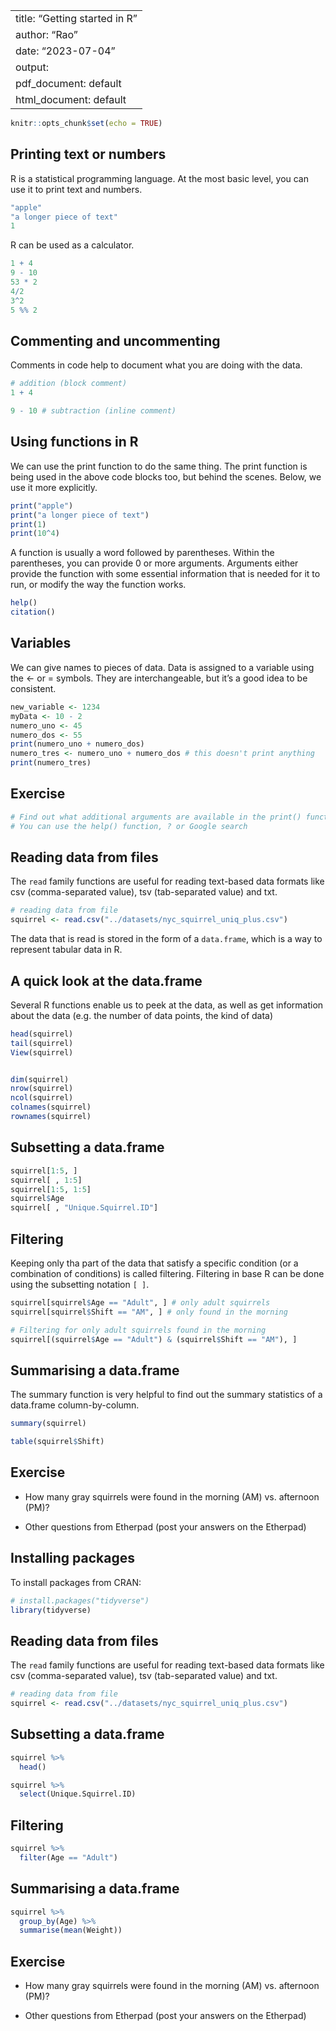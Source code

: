
---
title: "Getting started in R"
author: "Rao"
date: "2023-07-04"
output:
  pdf_document: default
  html_document: default
---

```r
knitr::opts_chunk$set(echo = TRUE)
```

## Printing text or numbers

R is a statistical programming language. At the most basic level, you can use it to print text and numbers.

```r
"apple"
"a longer piece of text"
1
```
R can be used as a calculator.
```r
1 + 4
9 - 10
53 * 2
4/2
3^2
5 %% 2
```
## Commenting and uncommenting
Comments in code help to document what you are doing with the data.
```r
# addition (block comment)
1 + 4

9 - 10 # subtraction (inline comment)
```

## Using functions in R
We can use the print function to do the same thing. The print function is being used in the above code blocks too, but behind the scenes. Below, we use it more explicitly.

```r
print("apple")
print("a longer piece of text")
print(1)
print(10^4)
```

A function is usually a word followed by parentheses. Within the parentheses, you can provide 0 or more arguments. Arguments either provide the function with some essential information that is needed for it to run, or modify the way the function works.

```r
help()
citation()
```

## Variables

We can give names to pieces of data. Data is assigned to a variable using the <- or = symbols. They are interchangeable, but it's a good idea to be consistent.

```r
new_variable <- 1234
myData <- 10 - 2
numero_uno <- 45
numero_dos <- 55
print(numero_uno + numero_dos)
numero_tres <- numero_uno + numero_dos # this doesn't print anything
print(numero_tres)
```


## Exercise
```r
# Find out what additional arguments are available in the print() function
# You can use the help() function, ? or Google search

```


## Reading data from files
The `read` family functions are useful for reading text-based data formats like csv (comma-separated value), tsv (tab-separated value) and txt.

```r
# reading data from file
squirrel <- read.csv("../datasets/nyc_squirrel_uniq_plus.csv")

```

The data that is read is stored in the form of a `data.frame`, which is a way to represent tabular data in R.

## A quick look at the data.frame
Several R functions enable us to peek at the data, as well as get information about the data (e.g. the number of data points, the kind of data)

```r
head(squirrel)
tail(squirrel)
View(squirrel)


dim(squirrel)
nrow(squirrel)
ncol(squirrel)
colnames(squirrel)
rownames(squirrel)
```

## Subsetting a data.frame

```r
squirrel[1:5, ]
squirrel[ , 1:5]
squirrel[1:5, 1:5]
squirrel$Age
squirrel[ , "Unique.Squirrel.ID"]

```


## Filtering

Keeping only tha part of the data that satisfy a specific condition (or a combination of conditions) is called filtering. Filtering in base R can be done using the subsetting notation `[ ]`.

```r
squirrel[squirrel$Age == "Adult", ] # only adult squirrels
squirrel[squirrel$Shift == "AM", ] # only found in the morning

# Filtering for only adult squirrels found in the morning
squirrel[(squirrel$Age == "Adult") & (squirrel$Shift == "AM"), ]
```

## Summarising a data.frame

The summary function is very helpful to find out the summary statistics of a data.frame column-by-column.

```r
summary(squirrel)

table(squirrel$Shift)
```

## Exercise

- How many gray squirrels were found in the morning (AM) vs. afternoon (PM)?

- Other questions from Etherpad (post your answers on the Etherpad)


## Installing packages

To install packages from CRAN:

```r
# install.packages("tidyverse")
library(tidyverse)
```


## Reading data from files
The `read` family functions are useful for reading text-based data formats like csv (comma-separated value), tsv (tab-separated value) and txt.

```r
# reading data from file
squirrel <- read.csv("../datasets/nyc_squirrel_uniq_plus.csv")

```




## Subsetting a data.frame

```r
squirrel %>%
  head()

squirrel %>%
  select(Unique.Squirrel.ID)

```


## Filtering



```r
squirrel %>%
  filter(Age == "Adult")
```

## Summarising a data.frame



```r
squirrel %>%
  group_by(Age) %>%
  summarise(mean(Weight))

```

## Exercise

- How many gray squirrels were found in the morning (AM) vs. afternoon (PM)?

- Other questions from Etherpad (post your answers on the Etherpad)


